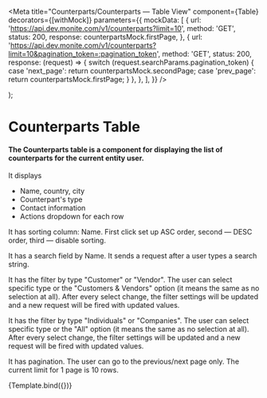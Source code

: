 
<Meta
  title="Counterparts/Counterparts — Table View"
  component={Table}
  decorators={[withMock]}
  parameters={{
    mockData: [
      {
        url: 'https://api.dev.monite.com/v1/counterparts?limit=10',
        method: 'GET',
        status: 200,
        response: counterpartsMock.firstPage,
      },
      {
        url: 'https://api.dev.monite.com/v1/counterparts?limit=10&pagination_token=:pagination_token',
        method: 'GET',
        status: 200,
        response: (request) => {
          switch (request.searchParams.pagination_token) {
            case 'next_page':
              return counterpartsMock.secondPage;
            case 'prev_page':
              return counterpartsMock.firstPage;
          }
        },
      },
    ],
  }}
/>

  <div style={{ display: 'flex', height: 600 }}>
    <Table {...args} />
  </div>
);

# Counterparts Table

#### The Counterparts table is a component for displaying the list of counterparts for the current entity user.

It displays

- Name, country, city
- Counterpart's type
- Contact information
- Actions dropdown for each row

It has sorting column: Name. First click set up ASC order, second — DESC order, third — disable sorting.

It has a search field by Name. It sends a request after a user types a search string.

It has the filter by type "Customer" or "Vendor". The user can select specific type or the "Customers & Vendors" option (it means the same as no selection at all). After every select change, the filter settings will be updated and a new request will be fired with updated values.

It has the filter by type "Individuals" or "Companies". The user can select specific type or the "All" option (it means the same as no selection at all). After every select change, the filter settings will be updated and a new request will be fired with updated values.

It has pagination. The user can go to the previous/next page only. The current limit for 1 page is 10 rows.

<Canvas>
  <Story
    name="Playground"
    args={{
      onRowClick: action('onRowClick'),
      onChangeSort: action('onChangeSort'),
      onChangeFilter: action('onChangeFilter'),
    }}
  >
    {Template.bind({})}
  </Story>
</Canvas>
